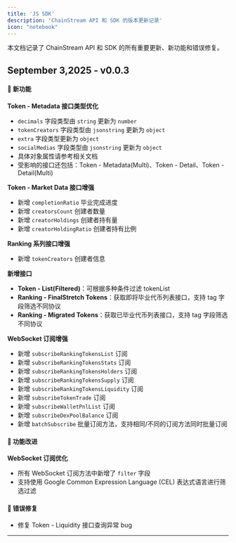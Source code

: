 ```yaml
---
title: 'JS SDK'
description: 'ChainStream API 和 SDK 的版本更新记录'
icon: "notebook"
---
```


本文档记录了 ChainStream API 和 SDK 的所有重要更新、新功能和错误修复。

## September 3,2025 - v0.0.3

#### 🚀 新功能

**Token - Metadata 接口类型优化**
  - `decimals` 字段类型由 `string` 更新为 `number`
  - `tokenCreators` 字段类型由 `jsonstring` 更新为 `object`
  - `extra` 字段类型更新为 `object`
  - `socialMedias` 字段类型由 `jsonstring` 更新为 `object`
  - 具体对象属性请参考相关文档
  - 受影响的接口还包括：Token - Metadata(Multi)、Token - Detail、Token - Detail(Multi)

**Token - Market Data 接口增强**
- 新增 `completionRatio` 毕业完成进度
- 新增 `creatorsCount` 创建者数量
- 新增 `creatorHoldings` 创建者持有量
- 新增 `creatorHoldingRatio` 创建者持有比例

**Ranking 系列接口增强**
- 新增 `tokenCreators` 创建者信息

**新增接口**
- **Token - List(Filtered)**：可根据多种条件过滤 tokenList
- **Ranking - FinalStretch Tokens**：获取即将毕业代币列表接口，支持 tag 字段筛选不同协议
- **Ranking - Migrated Tokens**：获取已毕业代币列表接口，支持 tag 字段筛选不同协议

**WebSocket 订阅增强**
- 新增 `subscribeRankingTokensList` 订阅
- 新增 `subscribeRankingTokensStats` 订阅
- 新增 `subscribeRankingTokensHolders` 订阅
- 新增 `subscribeRankingTokensSupply` 订阅
- 新增 `subscribeRankingTokensLiquidity` 订阅
- 新增 `subscribeTokenTrade` 订阅
- 新增 `subscribeWalletPnlList` 订阅
- 新增 `subscribeDexPoolBalance` 订阅
- 新增 `batchSubscribe` 批量订阅方法，支持相同/不同的订阅方法同时批量订阅

#### 🔧 功能改进

**WebSocket 订阅优化**
- 所有 WebSocket 订阅方法中新增了 `filter` 字段
- 支持使用 Google Common Expression Language (CEL) 表达式语言进行筛选过滤

#### 🐛 错误修复

- 修复 Token - Liquidity 接口查询异常 bug

---